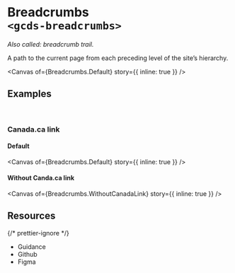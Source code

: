 
<Meta of={Breadcrumbs} name="Overview" />

# Breadcrumbs<br/>`<gcds-breadcrumbs>`

_Also called: breadcrumb trail._

A path to the current page from each preceding level of the site’s hierarchy.

<Canvas of={Breadcrumbs.Default} story={{ inline: true }} />

## Examples

<br />

### Canada.ca link

#### Default

<Canvas of={Breadcrumbs.Default} story={{ inline: true }} />

#### Without Canda.ca link

<Canvas of={Breadcrumbs.WithoutCanadaLink} story={{ inline: true }} />

## Resources

{/* prettier-ignore */}
<ul>
  <li>
    <gcds-button type="link" button-style="text-only" href="https://design-system.alpha.canada.ca/en/components/breadcrumbs/" target="_blank">Guidance</gcds-button>
  </li>
  <li>
    <gcds-button type="link" button-style="text-only" href="https://github.com/cds-snc/gcds-components/tree/main/packages/web/src/components/gcds-breadcrumbs" target="_blank">Github</gcds-button>
  </li>
  <li>
    <gcds-button type="link" button-style="text-only" href="https://www.figma.com/file/mh2maMG2NBtk41k1O1UGHV/Canadian-Digital-Service%E2%80%A8---GC-Design-System?type=design&node-id=2353-7848&mode=design&t=T8d1v7eOtr5Bf32O-0" target="_blank">Figma</gcds-button>
  </li>
</ul>
